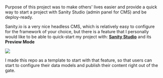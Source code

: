 Purpose of this project was to make others' lives easier and provide a quick way 
to start a project with Sanity Studio (admin panel for CMS) and be deploy-ready.

Sanity.io is a very nice headless CMS, which is relatively easy to configure for the framework 
of your choice, but there is a feature that I personally would like to be able to quick-start
my project with: [**Sanity Studio**](https://www.sanity.io/studio) and its **Preview Mode**

<img src="/projects-related/next13sanity-studio.png" />

I made this repo as a template to start with that feature, so that users can start to configure
their data models and publish their content right out of the gate. 
